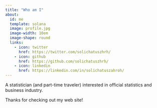 ```yaml
---
title: "Who am I"
about:
  id: me
  template: solana
  image: profile.jpg
  image-width: 10em
  image-shape: round
  links:    
    - icon: twitter
      href: https://twitter.com/solichatuszhrh/
    - icon: github
      href: https://github.com/solichatuszhrh/
    - icon: linkedin
      href: https://linkedin.com/in/solichatuszahroh/
---
```


:::{#me}

A statistician (and part-time traveler) interested in official statistics and business industry.
:::

Thanks for checking out my web site!
